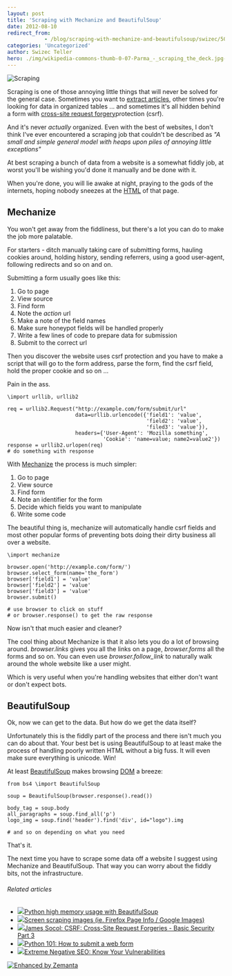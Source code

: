 ```yaml
---
layout: post
title: 'Scraping with Mechanize and BeautifulSoup'
date: 2012-08-10
redirect_from: 
            - /blog/scraping-with-mechanize-and-beautifulsoup/swizec/5039
categories: 'Uncategorized'
author: Swizec Teller
hero: ./img/wikipedia-commons-thumb-0-07-Parma_-_scraping_the_deck.jpg-800px-Parma_-_scraping_the_deck.jpg
---
```

![Scraping](./img/wikipedia-commons-thumb-0-07-Parma_-_scraping_the_deck.jpg-800px-Parma_-_scraping_the_deck.jpg "Scraping")

Scraping is one of those annoying little things that will never be solved for the general case. Sometimes you want to [extract articles](http://www.zemanta.com/fruitblog/the-uncanny-valley-of-web-scraping/), other times you're looking for data in organized tables ... and sometimes it's all hidden behind a form with [cross-site request forgery](http://en.wikipedia.org/wiki/Cross-site_request_forgery "Cross-site request forgery")protection (csrf).



And it's never _actually_ organized. Even with the best of websites, I don't think I've ever encountered a scraping job that couldn't be described as _"A small and simple general model with heaps upon piles of annoying little exceptions"_



At best scraping a bunch of data from a website is a somewhat fiddly job, at worst you'll be wishing you'd done it manually and be done with it.



When you're done, you will lie awake at night, praying to the gods of the internets, hoping nobody sneezes at the [HTML](http://en.wikipedia.org/wiki/HTML "HTML") of that page.

## Mechanize

You won't get away from the fiddliness, but there's a lot you can do to make the job more palatable.



For starters - ditch manually taking care of submitting forms, hauling cookies around, holding history, sending referrers, using a good user-agent, following redirects and so on and on.



Submitting a form usually goes like this:

1. Go to page
2. View source
3. Find form
4. Note the _action_ url
5. Make a note of the field names
6. Make sure honeypot fields will be handled properly
7. Write a few lines of code to prepare data for submission
8. Submit to the correct url

Then you discover the website uses csrf protection and you have to make a script that will go to the form address, parse the form, find the csrf field, hold the proper cookie and so on ...



Pain in the ass.

```
\import urllib, urllib2

req = urllib2.Request("http://example.com/form/submit/url"
                      data=urllib.urlencode({'field1': 'value',
                                             'field2': 'value',
                                             'filed3': 'value'}),
                      headers={'User-Agent': 'Mozilla something',
                               'Cookie': 'name=value; name2=value2'})
response = urllib2.urlopen(req)
# do something with response
```

With [Mechanize](http://wwwsearch.sourceforge.net/mechanize/development.html) the process is much simpler:

1. Go to page
2. View source
3. Find form
4. Note an identifier for the form
5. Decide which fields you want to manipulate
6. Write some code

The beautiful thing is, mechanize will automatically handle csrf fields and most other popular forms of preventing bots doing their dirty business all over a website.

```
\import mechanize

browser.open('http://example.com/form/')
browser.select_form(name='the_form')
browser['field1'] = 'value'
browser['field2'] = 'value'
browser['field3'] = 'value'
browser.submit()

# use browser to click on stuff
# or browser.response() to get the raw response
```

Now isn't that much easier and cleaner?



The cool thing about Mechanize is that it also lets you do a lot of browsing around. _browser.links_ gives you all the links on a page, _browser.forms_ all the forms and so on. You can even use _browser.follow_link_ to naturally walk around the whole website like a user might.



Which is very useful when you're handling websites that either don't want or don't expect bots.

## BeautifulSoup

Ok, now we can get to the data. But how do we get the data itself?



Unfortunately this is the fiddly part of the process and there isn't much you can do about that. Your best bet is using BeautifulSoup to at least make the process of handling poorly written HTML without a big fuss. It will even make sure everything is unicode. Win!



At least [BeautifulSoup](http://www.crummy.com/software/BeautifulSoup/) makes browsing [DOM](http://en.wikipedia.org/wiki/Document_Object_Model "Document Object Model") a breeze:

```
from bs4 \import BeautifulSoup

soup = BeautifulSoup(browser.response().read())

body_tag = soup.body
all_paragraphs = soup.find_all('p')
logo_img = soup.find('header').find('div', id="logo").img

# and so on depending on what you need
```

That's it.



The next time you have to scrape some data off a website I suggest using Mechanize and BeautifulSoup. That way you can worry about the fiddly bits, not the infrastructure.

###### Related articles

- [![](http://i.zemanta.com/noimg_95_80_80.jpg)](http://stackoverflow.com/questions/11284643/python-high-memory-usage-with-beautifulsoup)[Python high memory usage with BeautifulSoup](http://stackoverflow.com/questions/11284643/python-high-memory-usage-with-beautifulsoup)
- [![](http://i.zemanta.com/92286111_80_80.jpg)](http://stackoverflow.com/questions/10867253/screen-scraping-images-ie-firefox-page-info-google-images)[Screen scraping images (ie. Firefox Page Info / Google Images)](http://stackoverflow.com/questions/10867253/screen-scraping-images-ie-firefox-page-info-google-images)
- [![](http://i.zemanta.com/noimg_50_80_80.jpg)](http://coffeeonthekeyboard.com/csrf-cross-site-request-forgeries-basic-security-part-3-747/)[James Socol: CSRF: Cross-Site Request Forgeries - Basic Security Part 3](http://coffeeonthekeyboard.com/csrf-cross-site-request-forgeries-basic-security-part-3-747/)
- [![](http://i.zemanta.com/noimg_70_80_80.jpg)](http://www.blog.pythonlibrary.org/2012/06/08/python-101-how-to-submit-a-web-form/)[Python 101: How to submit a web form](http://www.blog.pythonlibrary.org/2012/06/08/python-101-how-to-submit-a-web-form/)
- [![](http://i.zemanta.com/105660603_80_80.jpg)](http://searchenginewatch.com/article/2197592/Extreme-Negative-SEO-Know-Your-Vulnerabilities)[Extreme Negative SEO: Know Your Vulnerabilities](http://searchenginewatch.com/article/2197592/Extreme-Negative-SEO-Know-Your-Vulnerabilities)

[![Enhanced by Zemanta](http://img.zemanta.com/zemified_e.png?x-id=85cda396-14a6-4cc1-bbb8-12673fd5c287)](http://www.zemanta.com/?px "Enhanced by Zemanta")